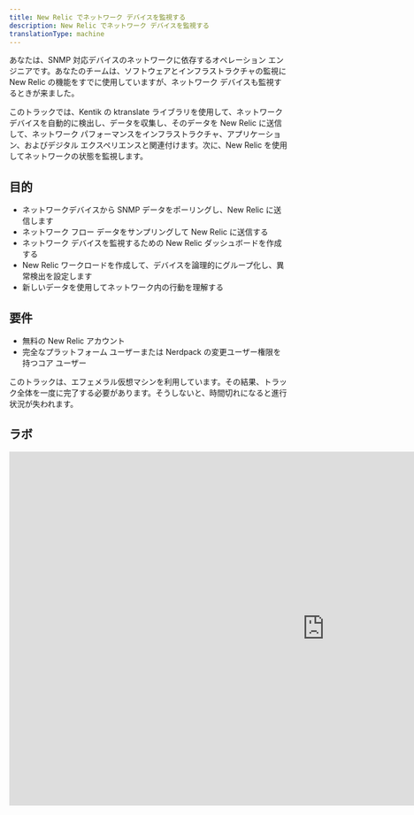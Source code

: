 ```yaml
---
title: New Relic でネットワーク デバイスを監視する
description: New Relic でネットワーク デバイスを監視する
translationType: machine
---
```


あなたは、SNMP 対応デバイスのネットワークに依存するオペレーション エンジニアです。あなたのチームは、ソフトウェアとインフラストラクチャの監視に New Relic の機能をすでに使用していますが、ネットワーク デバイスも監視するときが来ました。

このトラックでは、Kentik の ktranslate ライブラリを使用して、ネットワーク デバイスを自動的に検出し、データを収集し、そのデータを New Relic に送信して、ネットワーク パフォーマンスをインフラストラクチャ、アプリケーション、およびデジタル エクスペリエンスと関連付けます。次に、New Relic を使用してネットワークの状態を監視します。

## 目的

* ネットワークデバイスから SNMP データをポーリングし、New Relic に送信します
* ネットワーク フロー データをサンプリングして New Relic に送信する
* ネットワーク デバイスを監視するための New Relic ダッシュボードを作成する
* New Relic ワークロードを作成して、デバイスを論理的にグループ化し、異常検出を設定します
* 新しいデータを使用してネットワーク内の行動を理解する

## 要件

* 無料の New Relic アカウント
* 完全なプラットフォーム ユーザーまたは Nerdpack の変更ユーザー権限を持つコア ユーザー

<Callout variant="important">
  このトラックは、エフェメラル仮想マシンを利用しています。その結果、トラック全体を一度に完了する必要があります。そうしないと、時間切れになると進行状況が失われます。
</Callout>

## ラボ

<iframe
  width="1140"
  height="640"
  sandbox="allow-same-origin allow-scripts allow-popups allow-forms allow-modals"
  src="https://play.instruqt.com/embed/newrelic/tracks/network-performance-monitoring?token=em_8vjt8dquoemjh76q"
  style="border: 0;"
/>

## 宿題

素晴らしい！ktranslate と New Relic を使用してネットワーク デバイスを監視する準備が整ったので、実際のネットワークを監視する準備として、自分でできることをいくつか紹介します。

* New Relic のネットワーク監視を最大限に活用する方法については、「[ネットワーク監視を開始する](/docs/network-performance-monitoring/get-started/npm-introduction/)」を読んでください。
* [ktranslate GitHub リポジトリ](https://github.com/kentik/ktranslate) にアクセスして、ktranslate の仕組みを確認してください
* 「[エンティティとは?](/docs/new-relic-one/use-new-relic-one/core-concepts/what-entity-new-relic/)」を読んで、New Relic エンティティの詳細と、独自のエンティティを合成する方法を学んでください。これにより、 **Kentik の既定の** エンティティからより多くのマイルを獲得できます。